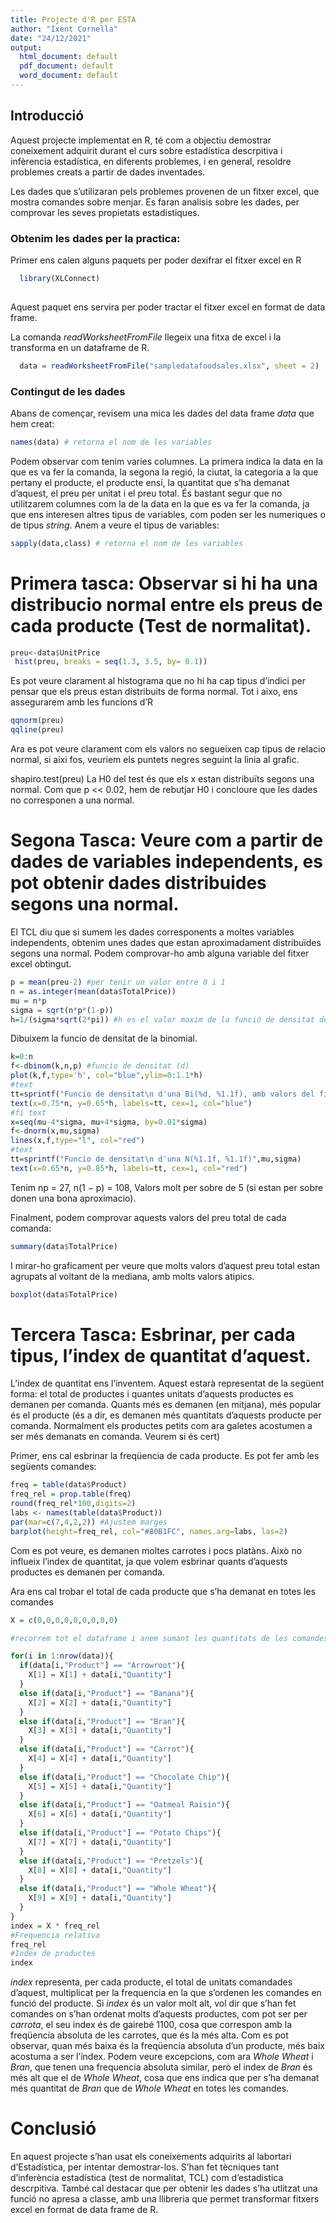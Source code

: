---
title: Projecte d'R per ESTA
author: "Ixent Cornella"
date: "24/12/2021"
output:
  html_document: default
  pdf_document: default
  word_document: default
---

## **Introducció**

Aquest projecte implementat en R, té com a objectiu demostrar coneixement adquirit durant el curs sobre estadística descrpitiva i infèrencia
 estadística, en diferents problemes, i en general, resoldre problemes creats a partir de dades inventades.

Les dades que s'utilizaran pels problemes provenen de un fitxer excel, que mostra comandes sobre menjar. Es faran analisis sobre les dades, per comprovar les seves propietats estadistiques. 

### Obtenim les dades per la practica:

Primer ens calen alguns paquets per poder dexifrar el fitxer excel en R
```{r obtenirPaquet}
  library(XLConnect)
  
```
Aquest paquet ens servira per poder tractar el fitxer excel en format de data frame.

La comanda *readWorksheetFromFile* llegeix una fitxa de excel i la transforma en un dataframe de R. 
```{r obtenirDades}
  data = readWorksheetFromFile("sampledatafoodsales.xlsx", sheet = 2)

```



### Contingut de les dades
Abans de començar, revisem una mica les dades del data frame *data* que hem creat:
```{r}
names(data) # retorna el nom de les variables
```
Podem observar com tenim varies columnes. La primera indica la data en la que es va fer la comanda, la segona la regió, la ciutat, la categoria a la que pertany el producte, el producte ensí, la quantitat que s'ha demanat d'aquest, el preu per unitat i el preu total. 
És bastant segur que no utilitzarem columnes com la de la data en la que es va fer la comanda, ja que ens interesen altres tipus de variables, com poden ser les numeriques o de tipus *string*. 
Anem a veure el tipus de variables:
```{r}
sapply(data,class) # retorna el nom de les variables
```


<div style="page-break-after: always;"></div>

# **Primera tasca**: Observar si hi ha una distribucio normal entre els preus de cada producte (Test de normalitat).

```{r p1}
preu<-data$UnitPrice
 hist(preu, breaks = seq(1.3, 3.5, by= 0.1))
```

Es pot veure clarament al histograma que no hi ha cap tipus d'indici per pensar que els preus estan distribuits de forma normal.
Tot i aixo, ens assegurarem amb les funcions d'R
```{r}
qqnorm(preu)
qqline(preu)
```
Ara es pot veure clarament com els valors no segueixen cap tipus de relacio normal, si aixi fos, veuriem els puntets negres seguint la linia al grafic.

shapiro.test(preu)
La H0 del test és que els x estan distribuïts segons una normal. Com que p << 0.02, hem de rebutjar H0 i concloure que les dades no corresponen a una normal.

 
 
 
 
 <div style="page-break-after: always;"></div>
# **Segona Tasca**: Veure com a partir de dades de variables independents, es pot obtenir dades distribuides segons una normal.

El TCL diu que si sumem les dades corresponents a moltes variables independents, obtenim unes dades que estan aproximadament distribuïdes segons una normal. Podem comprovar-ho amb alguna variable del fitxer excel obtingut.

```{r p2}
p = mean(preu-2) #per tenir un valor entre 0 i 1
n = as.integer(mean(data$TotalPrice))
mu = n*p
sigma = sqrt(n*p*(1-p))
h=1/(sigma*sqrt(2*pi)) #h es el valor maxim de la funció de densitat de la normal

```

Dibuixem la funcio de densitat de la binomial.

```{r}

k=0:n
f<-dbinom(k,n,p) #funcio de densitat (d)
plot(k,f,type='h', col="blue",ylim=0:1.1*h)
#text
tt=sprintf("Funcio de densitat\n d'una Bi(%d, %1.1f), amb valors del fitxer 'foodsales.xlsx'",n,p)
text(x=0.75*n, y=0.65*h, labels=tt, cex=1, col="blue")
#fi text
x=seq(mu-4*sigma, mu+4*sigma, by=0.01*sigma)
f<-dnorm(x,mu,sigma)
lines(x,f,type="l", col="red")
#text
tt=sprintf("Funcio de densitat\n d'una N(%1.1f, %1.1f)",mu,sigma)
text(x=0.65*n, y=0.85*h, labels=tt, cex=1, col="red")
```

Tenim np = 27, n(1 − p) = 108, Valors molt per sobre de 5 (si estan per sobre donen una bona aproximacio).



Finalment, podem comprovar aquests valors del preu total de cada comanda:
```{r}
summary(data$TotalPrice)
```
I mirar-ho graficament per veure que molts valors d'aquest preu total estan agrupats al voltant de la mediana, amb molts valors atipics.
```{r}
boxplot(data$TotalPrice)

```




<div style="page-break-after: always;"></div>
# **Tercera Tasca**: Esbrinar, per cada tipus, l'index de quantitat d'aquest.
L'index de quantitat ens l'inventem. Aquest estarà representat de la següent forma: el total de productes i quantes unitats d'aquests productes es demanen per comanda. Quants més es demanen (en mitjana), més popular és el producte (és a dir, es demanen més quantitats d'aquests producte per comanda. Normalment els productes petits com ara galetes acostumen a ser més demanats en comanda. Veurem si és cert)

Primer, ens cal esbrinar la freqüencia de cada producte. Es pot fer amb les següents comandes:

```{r}
freq = table(data$Product)
freq_rel = prop.table(freq)
round(freq_rel*100,digits=2)
labs <- names(table(data$Product))
par(mar=c(7,4,2,2)) #Ajustem marges
barplot(height=freq_rel, col="#80B1FC", names.arg=labs, las=2)
```
Com es pot veure, es demanen moltes carrotes i pocs platàns. Això no influeix l'index de quantitat, ja que volem esbrinar quants d'aquests productes es demanen per comanda.

Ara ens cal trobar el total de cada producte que s'ha demanat en totes les comandes

```{r}
X = c(0,0,0,0,0,0,0,0,0)

#recorrem tot el dataframe i anem sumant les quantitats de les comandes en funció del producte

for(i in 1:nrow(data)){
  if(data[i,"Product"] == "Arrowroot"){
    X[1] = X[1] + data[i,"Quantity"]
  }
  else if(data[i,"Product"] == "Banana"){
    X[2] = X[2] + data[i,"Quantity"]
  }
  else if(data[i,"Product"] == "Bran"){
    X[3] = X[3] + data[i,"Quantity"]
  }
  else if(data[i,"Product"] == "Carrot"){
    X[4] = X[4] + data[i,"Quantity"]
  }
  else if(data[i,"Product"] == "Chocolate Chip"){
    X[5] = X[5] + data[i,"Quantity"]
  }
  else if(data[i,"Product"] == "Oatmeal Raisin"){
    X[6] = X[6] + data[i,"Quantity"]
  }
  else if(data[i,"Product"] == "Potato Chips"){
    X[7] = X[7] + data[i,"Quantity"]
  }
  else if(data[i,"Product"] == "Pretzels"){
    X[8] = X[8] + data[i,"Quantity"]
  }
  else if(data[i,"Product"] == "Whole Wheat"){
    X[9] = X[9] + data[i,"Quantity"]
  }
}
index = X * freq_rel
#Frequencia relativa
freq_rel
#Index de productes
index
```
*index* representa, per cada producte, el total de unitats comandades d'aquest, multiplicat per la frequencia en la que s'ordenen les comandes en funció del producte.
Si *index* és un valor molt alt, vol dir que s'han fet comandes on s'han ordenat molts d'aquests productes, com pot ser per *carrota*, el seu index és de gairebé 1100, cosa que correspon amb la freqüencia absoluta de les carrotes, que és la més alta. Com es pot observar, quan més baixa és la freqüencia absoluta d'un producte, més baix acostuma a ser l'índex. Podem veure excepcions, com ara *Whole Wheat* i *Bran*, que tenen una frequencia absoluta similar, però el index de *Bran* és més alt que el de *Whole Wheat*, cosa que ens indica que per s'ha demanat més quantitat de *Bran* que de *Whole Wheat* en totes les comandes.


<div style="page-break-after: always;"></div>

# **Conclusió**

En aquest projecte s'han usat els coneixements adquirits al labortari d'Estadística, per intentar demostrar-los. S'han fet tècniques tant d'inferència estadística (test de normalitat, TCL) com d'estadistica descrpitiva. També cal destacar que per obtenir les dades s'ha utlitzat una funció no apresa a classe, amb una llibreria que permet transformar fitxers excel en format de data frame de R.

